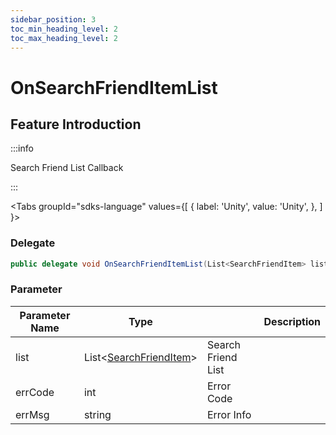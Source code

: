```yaml
---
sidebar_position: 3
toc_min_heading_level: 2
toc_max_heading_level: 2
---
```


# OnSearchFriendItemList

## Feature Introduction

:::info

Search Friend List Callback 

:::

<Tabs
groupId="sdks-language"
values={[
{ label: 'Unity', value: 'Unity', },
]
}>

<TabItem value="Unity">

### Delegate

```C# showLineNumbers
public delegate void OnSearchFriendItemList(List<SearchFriendItem> list, int errCode, string errMsg);
```

### Parameter

| Parameter Name | Type                           || Description     |
| -------- | -------------------------------------------------------------------------------------- | -------- | -------- |
| list | List<[SearchFriendItem](/class/friend/friendInfo.mdx)> | Search Friend List |
| errCode | int | Error Code |
| errMsg | string |Error Info |

</TabItem>

</Tabs>
